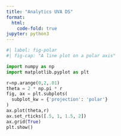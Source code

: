 ```yaml
---
title: "Analytics UVA DS"
format: 
  html: 
    code-fold: true
jupyter: python3
---
```


```python


#| label: fig-polar
#| fig-cap: "A line plot on a polar axis"

import numpy as np
import matplotlib.pyplot as plt

r=np.arange(0,2,.01)
theta = 2 * np.pi * r
fig, ax = plt.subplots(
  subplot_kw = {'projection': 'polar'}
)
ax.plot(theta,r)
ax.set_rticks([.5, 1, 1.5, 2])
ax.grid(True)
plt.show()




```